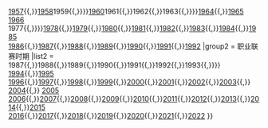 {{Navbox
| titlestyle = background:#DB000D; color:#FBEA0E;
| name   = 中國足球乙級聯賽
| title  = [[中国足球乙级联赛|<span style="color: #FBEA0E">中国足球乙级联赛各赛季</span>]]
| groupstyle = background:#DB000D; color:#FBEA0E;
| group1 = 专业联赛时期
| list1  = [[1956年中國足球乙級聯賽|1956]]{{,}}[[1957年中國足球乙級聯賽|1957]]{{,}}[[1958年中國足球乙級聯賽|1958]]{{0|{{,}}1959{{,}}}}[[1960年中國足球乙級聯賽|1960]]{{0|{{,}}1961{{,}}1962{{,}}1963{{,}}}}[[1964年中國足球乙級聯賽|1964]]{{,}}[[1965年中國足球乙級聯賽|1965]]<br>[[1966年中國足球乙級聯賽|1966]]<br>{{0|1976{{,}}1977{{,}}}}[[1978年中國足球乙級聯賽|1978]]{{,}}[[1979年中國足球乙級聯賽|1979]]{{,}}[[1980年中國足球乙級聯賽|1980]]{{,}}[[1981年中國足球乙級聯賽|1981]]{{,}}[[1982年中國足球乙級聯賽|1982]]{{,}}[[1983年中國足球乙級聯賽|1983]]{{,}}[[1984年中國足球乙級聯賽|1984]]{{,}}[[1985年中國足球乙級聯賽|1985]]<br>[[1986年中國足球乙級聯賽|1986]]{{,}}[[1987年中國足球乙級聯賽|1987]]{{,}}[[1988年中國足球乙級聯賽|1988]]{{,}}[[1989年中國足球乙級聯賽|1989]]{{,}}[[1990年中國足球乙級聯賽|1990]]{{,}}[[1991年中國足球乙級聯賽|1991]]{{,}}[[1992年中國足球乙級聯賽|1992]]
|group2 = 职业联赛时期
|list2  = {{0|1986{{,}}1987{{,}}1988{{,}}1989{{,}}1990{{,}}1991{{,}}1992{{,}}1993{{,}}}} [[1994年中國足球乙級聯賽|1994]]{{,}}[[1995年中國足球乙級聯賽|1995]]<br>[[1996年中國足球乙級聯賽|1996]]{{,}}[[1997年中國足球乙級聯賽|1997]]{{,}}[[1998年中國足球乙級聯賽|1998]]{{,}}[[1999年中國足球乙級聯賽|1999]]{{,}}[[2000年中國足球乙級聯賽|2000]]{{,}}[[2001年中國足球乙級聯賽|2001]]{{,}}[[2002年中國足球乙級聯賽|2002]]{{,}}[[2003年中國足球乙級聯賽|2003]]{{,}} [[2004年中國足球乙級聯賽|2004]]{{,}} [[2005年中國足球乙級聯賽|2005]]<br>[[2006年中國足球乙級聯賽|2006]]{{,}}[[2007年中國足球乙級聯賽|2007]]{{,}}[[2008年中國足球乙級聯賽|2008]]{{,}}[[2009年中國足球乙級聯賽|2009]]{{,}}[[2010年中国足球乙级联赛|2010]]{{,}}[[2011年中国足球乙级联赛|2011]]{{,}}[[2012年中国足球乙级联赛|2012]]{{,}}[[2013年中国足球乙级联赛|2013]]{{,}}[[2014年中国足球乙级联赛|2014]]{{,}}[[2015年中国足球乙级联赛|2015]]<br>[[2016年中国足球乙级联赛|2016]]{{,}}[[2017年中国足球乙级联赛|2017]]{{,}}[[2018年中国足球乙级联赛|2018]]{{,}}[[2019年中国足球乙级联赛|2019]]{{,}}[[2020年中国足球乙级联赛|2020]]{{,}}[[2021年中国足球乙级联賽|2021]]{{,}}[[2022年中国足球乙级联賽|2022]]
}}